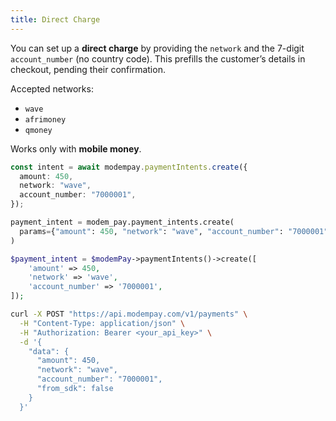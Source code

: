 ```yaml
---
title: Direct Charge
---
```


You can set up a **direct charge** by providing the `network` and the 7-digit `account_number` (no country code). This prefills the customer’s details in checkout, pending their confirmation.

Accepted networks:

* `wave`
* `afrimoney`
* `qmoney`

Works only with **mobile money**.

<CodeGroup>

```typescript nodejs
const intent = await modempay.paymentIntents.create({
  amount: 450,
  network: "wave",
  account_number: "7000001",
});
```

```python python
payment_intent = modem_pay.payment_intents.create(
  params={"amount": 450, "network": "wave", "account_number": "7000001"}
)
```

```php php 
$payment_intent = $modemPay->paymentIntents()->create([
    'amount' => 450,
    'network' => 'wave',
    'account_number' => '7000001',
]);
```

```bash curl
curl -X POST "https://api.modempay.com/v1/payments" \
  -H "Content-Type: application/json" \
  -H "Authorization: Bearer <your_api_key>" \
  -d '{
    "data": {
      "amount": 450,
      "network": "wave",
      "account_number": "7000001",
      "from_sdk": false
    }
  }'
```

</CodeGroup>